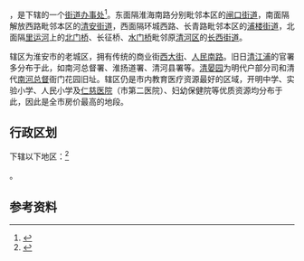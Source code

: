 {{中国乡级行政区|32/08/12/002/000}}

'''{{PAGENAMEBASE}}'''，是{{PRC admin/fullname|32/08/12/002/000|3}}下辖的一个[[街道办事处|街道办事处]]<ref>{{PRC admin/ref sgc|{{PRC admin/parent|32/08/12/002/000}}}}</ref>。东面隔淮海南路分别毗邻本区的[[闸口街道|闸口街道]]，南面隔解放西路毗邻本区的[[清安街道|清安街道]]，西面隔环城西路、长青路毗邻本区的[[浦楼街道|浦楼街道]]，北面隔[[里运河|里运河]]上的[[北门桥_(淮安)|北门桥]]、长征桥、[[水门桥_(淮安)|水门桥]]毗邻原[[清河区|清河区]]的[[长西街道|长西街道]]。

{{PAGENAMEBASE}}辖区为淮安市的老城区，拥有传统的商业街[[西大街_(淮安)|西大街]]、[[人民南路_(淮安)|人民南路]]。旧日[[清江浦|清江浦]]的官署多分布于此，如南河总督署、淮扬道署、清河县署等。[[清晏园|清晏园]]为明代户部分司和清代[[南河总督|南河总督]]衙门花园旧址。辖区仍是市内教育医疗资源最好的区域，开明中学、实验小学、人民小学及[[仁慈医院|仁慈医院]]（市第二医院）、妇幼保健院等优质资源均分布于此，因此是全市房价最高的地段。

== 行政区划 ==

{{PAGENAMEBASE}}下辖以下地区：<ref>{{PRC admin/ref sgc|32/08/12/002/000}}</ref>

{{PRC admin/children|32/08/12/002/000}}。

== 参考资料 ==
{{reflist}}

{{Jiangsu-stub}}
{{行政区划小作品}}
{{PRC admin/navcat|32/08/12/002/000}}